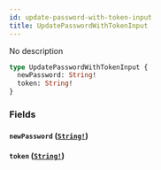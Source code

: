 ```yaml
---
id: update-password-with-token-input
title: UpdatePasswordWithTokenInput
---
```


No description

```graphql
type UpdatePasswordWithTokenInput {
  newPassword: String!
  token: String!
}
```

### Fields

#### `newPassword` ([`String!`](/docs/graphql/scalars/string))

#### `token` ([`String!`](/docs/graphql/scalars/string))
